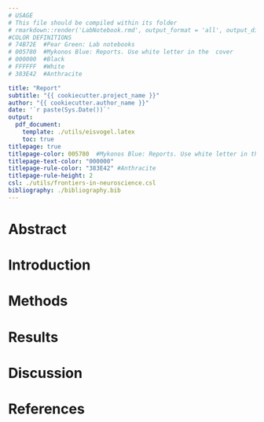 ```yaml
---
# USAGE
# This file should be compiled within its folder
# rmarkdown::render('LabNotebook.rmd', output_format = 'all', output_dir = "../pdf")
#COLOR DEFINITIONS
# 74B72E  #Pear Green: Lab notebooks
# 005780  #Mykonos Blue: Reports. Use white letter in the  cover
# 000000  #Black
# FFFFFF  #White
# 383E42  #Anthracite

title: "Report"
subtitle: "{{ cookiecutter.project_name }}"
author: "{{ cookiecutter.author_name }}"
date: '`r paste(Sys.Date())`'
output:
  pdf_document:
    template: ./utils/eisvogel.latex
    toc: true
titlepage: true
titlepage-color: 005780  #Mykonos Blue: Reports. Use white letter in the  cover
titlepage-text-color: "000000" 
titlepage-rule-color: "383E42" #Anthracite
titlepage-rule-height: 2
csl: ./utils/frontiers-in-neuroscience.csl
bibliography: ./bibliography.bib  
---
```


# Abstract

# Introduction

# Methods

# Results

# Discussion

# References